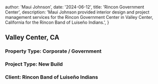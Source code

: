 
  author: 'Maui Johnson',
  date: '2024-06-12',
  title: 'Rincon Government Center',
  description:
    'Maui Johnson provided interior design and project management services for the Rincon Government Center in Valley Center, California for the Rincon Band of Luiseño Indians.',
}


## Valley Center, CA

### Property Type: Corporate / Government

### Project Type: New Build

### Client: Rincon Band of Luiseño Indians
